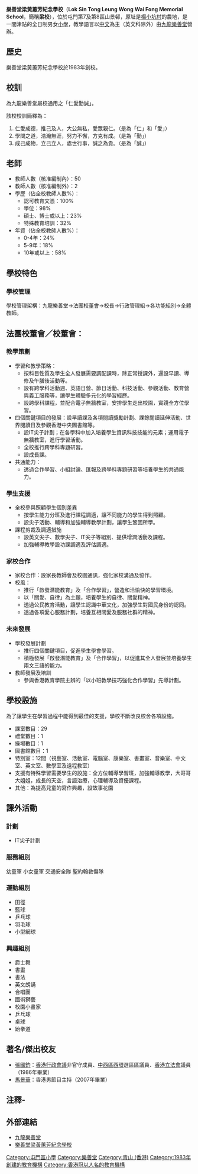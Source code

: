 {{Infobox School
| name = Lok Sin Tong<br> Leung Wong Wai Fong Memorial School<br>樂善堂梁黃蕙芳紀念學校
| image = [[File:Lok_Sin_Tong_Leung_Wong_Wai_Fong_Memorial_School_(blue_sky).jpg|280px]]
| motto = 仁愛勤誠
| established = 1983年
| type = 津貼小學
| affiliation = [[九龍樂善堂|九龍樂善堂]]
| district = [[屯門區|屯門區]]
| grades = 
| president = 
| principal = 許敏詩女士
| address = 屯門第7及第8區山景邨
| tel =  (852) - 24666712
| website = http://www.lstlwwfms.edu.hk
}}

'''樂善堂梁黃蕙芳紀念學校'''（'''Lok Sin Tong Leung Wong Wai Fong Memorial School'''，簡稱'''梁校'''），位於屯門第7及第8區山景邨，原址是[[楊小坑|楊小坑村]]的農地，是一間津貼的全日制男女[[小學|小學]]，教學語言以[[中文|中文]]為主（英文科除外）由[[九龍樂善堂|九龍樂善堂]]營辦。

== 歷史 ==
樂善堂梁黃蕙芳紀念學校於1983年創校。

== 校訓 ==
為九龍樂善堂屬校通用之「仁愛勤誠」。

該校校訓簡釋為：
#仁愛成德，推己及人，大公無私，愛眾親仁。（是為「仁」和「愛」）
#學問之道，浩瀚無涯，努力不懈，方克有成。（是為「勤」）
#成己成物，立己立人，處世行事，誠之為貴。（是為「誠」）

== 老師 ==
*教師人數（核准編制內）：50
*教師人數（核准編制外）：2
*學歷（佔全校教師人數%）：
**認可教育文憑：100%
**學位：98%
**碩士、博士或以上：23%
**特殊教育培訓：32%
*年資（佔全校教師人數%）：
**0-4年：24%
**5-9年：18%
**10年或以上：58%

== 學校特色 ==
=== 學校管理 ===
學校管理架構：九龍樂善堂→法團校董會→校長→行政管理組→各功能組別→全體教師。 	

==法團校董會／校董會：== 		
=== 教學策劃 ===
*學習和教學策略：
**按科目性質及學生全人發展需要調配課時，除正常授課外，還設早讀、導修及午膳後活動等。
**設有跨學科活動週、英語日營、節日活動、科技活動、參觀活動、教育營與義工服務等，讓學生體驗多元化的學習經歷。
**設跨學科課程，並配合電子無牆教室，安排學生走出校園，實踐全方位學習。
*四個關鍵項目的發展：設早讀課及各項閱讀獎勵計劃、課餘閱讀延伸活動、世界閱讀日及參觀香港中央圖書館等。
**設IT尖子計劃；在各學科中加入培養學生資訊科技技能的元素；運用電子無牆教室，進行學習活動。
**全校推行跨學科專題研習。
**設成長課。
*共通能力：
**透過合作學習、小組討論、匯報及跨學科專題研習等培養學生的共通能力。

=== 學生支援 ===
*全校參與照顧學生個別差異
**按學生能力分班及進行課程調適，讓不同能力的學生得到照顧。
**設尖子活動、輔導和加強輔導教學計劃，讓學生鞏固所學。
*課程剪裁及調適措施
**設英文尖子、數學尖子、IT尖子等組別、提供增潤活動及課程。
**加強輔導教學設功課調適及評估調適。

=== 家校合作 ===
*家校合作：設家長教師會及校園通訊，強化家校溝通及協作。
*校風：
**推行「啟發潛能教育」及「合作學習」，營造和洽愉快的學習環境。
**以「關愛、自律」為主題，培養學生的自律、關愛精神。
**透過公民教育活動，讓學生認識中華文化，加強學生對國民身份的認同。
**透過各項愛心服務計劃，培養互相關愛及服務社群的精神。

=== 未來發展 ===
*學校發展計劃
**推行四個關鍵項目，促進學生學會學習。
**積極發展「啟發潛能教育」及「合作學習」，以促進其全人發展並培養學生兩文三語的能力。
*教師發展及培訓
**參與香港教育學院主辨的「以小班教學技巧強化合作學習」先導計劃。

== 學校設施 ==
為了讓學生在學習過程中能得到最佳的支援，學校不斷改良校舍各項設施。
*課室數目：29
*禮堂數目：1
*操場數目：1
*圖書館數目：1
*特別室：12間（視藝室、活動室、電腦室、康樂室、書畫室、音樂室、中文室、英文室、數學室及遠程教室） 	
*支援有特殊學習需要學生的設施：全方位輔導學習班，加強輔導教學，大哥哥大姐姐，成長的天空，言語治療，心理輔導及資優課程。 	
*其他：為提高兒童的寫作興趣，設故事花園

== 課外活動 ==
=== 計劃 ===
*IT尖子計劃

=== 服務組別 ===
幼童軍
小女童軍
交通安全隊
聖約翰救傷隊

=== 運動組別 ===
*田徑
*籃球
*乒乓球
*羽毛球
*小型網球

=== 興趣組別 ===
*爵士舞
*書畫
*書法
*英文朗誦
*合唱團
*國術獅藝
*校園小畫家
*乒乓球
*桌球
*跆拳道

==著名/傑出校友==
*[[張國鈞|張國鈞]]：[[香港行政會議|香港行政會議]]非官守成員、[[中西區區議會|中西區]][[西環|西環]]選區區議員、[[香港立法會|香港立法會]]議員{{noteTag|張國鈞在其個人Facebook（@horace.cheung.75）中對「樂善堂梁黃蕙芳紀念學校」和「樂善堂梁黃蕙芳紀念學校校友會」兩個頁面讚好。}}（1986年畢業）
*[[馬景華|馬景華]]：香港男節目主持（2007年畢業）

==注釋-==
{{noteFoot}}

== 外部連結 ==
* [http://www.loksintong.org 九龍樂善堂] {{Wayback|url=http://www.loksintong.org/ |date=20211214015806 }}
* [http://www.lstlwwf.edu.hk/ 樂善堂梁黃蕙芳紀念學校] {{Wayback|url=http://www.lstlwwf.edu.hk/ |date=20210120140318 }}

{{九龍樂善堂學校}}

[[Category:屯門區小學|Category:屯門區小學]]
[[Category:樂善堂|Category:樂善堂]]
[[Category:青山_(香港)|Category:青山 (香港)]]
[[Category:1983年創建的教育機構|Category:1983年創建的教育機構]]
[[Category:香港冠以人名的教育機構|Category:香港冠以人名的教育機構]]